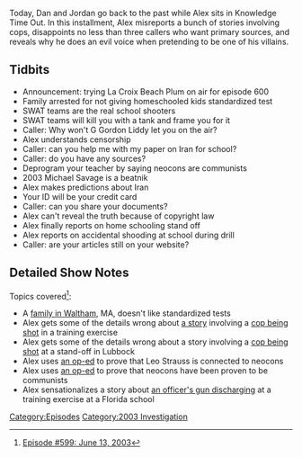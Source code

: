 {{DEFAULTSORT:
    #_EPISODE_0599:June 13, 2003
}}{{Episode
    | title           = June 13, 2003
    | caption         = Listen to this episode on [https://knowledgefight.libsyn.com/599-june-13-2003 Libsyn] [https://open.spotify.com/episode/6g1Sq9uQIbFw5N6kzTA7Zc Spotify]
    | episodeNumber   = 599
    | length          = 01:03:53
    | airDate         = September 24, 2021
    | coverageDate    = June 13, 2003
    | episodeType     = [[:Category:2003 Investigation|2003 Investigation]]
    | appearance      = [[G Gordon Liddy]], [[Micheal Savage]]
    | oocDrop         = Alex explains why he does an evil voice
    | previousEpisode = [[598: September 17, 2021]]
    | nextEpisode     = [[600: September 22, 2021]]
}}

{{Stub}}

Today, Dan and Jordan go back to the past while Alex sits in Knowledge Time Out. In this installment, Alex misreports a bunch of stories involving cops, disappoints no less than three callers who want primary sources, and reveals why he does an evil voice when pretending to be one of his villains.

==Tidbits==

*Announcement: trying La Croix Beach Plum on air for episode 600
*Family arrested for not giving homeschooled kids standardized test
*SWAT teams are the real school shooters
*SWAT teams will kill you with a tank and frame you for it
*Caller: Why won't G Gordon Liddy let you on the air?
*Alex understands censorship
*Caller: can you help me with my paper on Iran for school?
*Caller: do you have any sources?
*Deprogram your teacher by saying neocons are communists
*2003 Michael Savage is a beatnik
*Alex makes predictions about Iran
*Your ID will be your credit card
*Caller: can you share your documents?
*Alex can't reveal the truth because of copyright law
*Alex finally reports on home schooling stand off
*Alex reports on accidental shooding at school during drill
*Caller: are your articles still on your website?

==Detailed Show Notes==

Topics covered<ref>[https://knowledgefight.com/research/2021/9/23/episode-599-june-13-2003 Episode #599: June 13, 2003]</ref>:

*A [https://freerepublic.com/focus/f-news/928604/posts family in Waltham], MA, doesn't like standardized tests
*Alex gets some of the details wrong about [http://www.thedentlawfirm.com/officer-inquiry.html a story] involving a [http://www.theppsc.org/Archives/Firearms-Safety/ArlingtonTX-Cops.htm cop being shot] in a training exercise
*Alex gets some of the details wrong about a story involving a [https://www.chron.com/news/houston-texas/article/Lubbock-police-Man-charged-in-shooting-of-2014240.php cop being shot] at a stand-off in Lubbock
*Alex uses [https://web.archive.org/web/20050605084707/http://www.atimes.com/atimes/Middle_East/EE09Ak01.html an op-ed] to prove that Leo Strauss is connected to neocons
*Alex uses [http://home.alphalink.com.au/~radnat/austindependence/neo-cons.html an op-ed] to prove that neocons have been proven to be communists
*Alex sensationalizes a story about [https://web.archive.org/web/20030727235719/http://www.baynews9.com/NewsStory.cfm?storyid=19674 an officer's gun discharging] at a training exercise at a Florida school

[[Category:Episodes]]
[[Category:2003 Investigation]]
